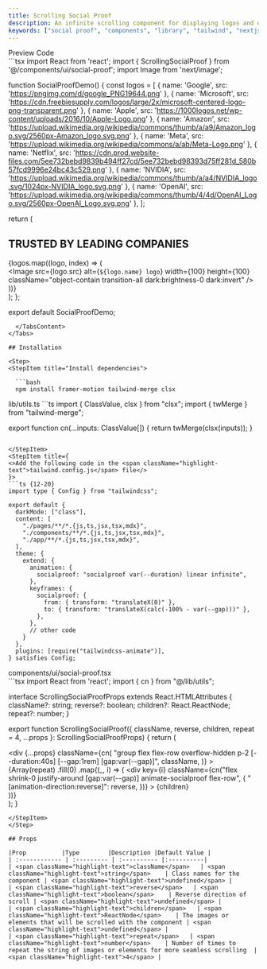 ```yaml
---
title: Scrolling Social Proof
description: An infinite scrolling component for displaying logos and other components
keywords: ["social proof", "components", "library", "tailwind", "nextjs", "shadcn"]
---
```


<Tabs defaultValue="preview" className="pt-5 pb-1">
  <TabsList className="">
    <TabsTrigger value="preview">Preview</TabsTrigger>
    <TabsTrigger value="code">Code</TabsTrigger>
  </TabsList>
  <TabsContent value="preview" className="">
  <div className="preview not-prose flex w-full justify-center p-2 sm:p-10 items-center">
    <SocialProofDemo/>
  </div>
  </TabsContent>
  <TabsContent value="code">
```tsx
import React from 'react';
import { ScrollingSocialProof } from '@/components/ui/social-proof';
import Image from 'next/image';

function SocialProofDemo() {
  const logos = [
    { 
      name: 'Google', 
      src: 'https://pngimg.com/d/google_PNG19644.png' 
    },
    { 
      name: 'Microsoft', 
      src: 'https://cdn.freebiesupply.com/logos/large/2x/microsoft-centered-logo-png-transparent.png' 
    },
    { 
      name: 'Apple', 
      src: 'https://1000logos.net/wp-content/uploads/2016/10/Apple-Logo.png' 
      },
    { 
      name: 'Amazon', 
      src: 'https://upload.wikimedia.org/wikipedia/commons/thumb/a/a9/Amazon_logo.svg/2560px-Amazon_logo.svg.png' 
    },
    { 
      name: 'Meta', 
      src: 'https://upload.wikimedia.org/wikipedia/commons/a/ab/Meta-Logo.png' 
    },
    { 
      name: 'Netflix', 
      src: 'https://cdn.prod.website-files.com/5ee732bebd9839b494ff27cd/5ee732bebd98393d75ff281d_580b57fcd9996e24bc43c529.png' 
    },
    { 
      name: 'NVIDIA', 
      src: 'https://upload.wikimedia.org/wikipedia/commons/thumb/a/a4/NVIDIA_logo.svg/1024px-NVIDIA_logo.svg.png' 
    },
    { 
      name: 'OpenAI', 
      src: 'https://upload.wikimedia.org/wikipedia/commons/thumb/4/4d/OpenAI_Logo.svg/2560px-OpenAI_Logo.svg.png' 
    },
  ];

  return (
    <div className="w-full py-12">
      <div className="mx-auto max-w-7xl px-4">
        <h2 className="text-center text-xl font-semibold bg-gradient-to-r text-green-100 from-sky-600 via-violet-500 to-indigo-600 text-transparent bg-clip-text mb-8">
          TRUSTED BY LEADING COMPANIES
        </h2>
        <ScrollingSocialProof 
          className="py-4"
        >
          {logos.map((logo, index) => (
            <div 
              key={index} 
              className="flex items-center justify-center px-6"
            >
              <div className="rounded-lg p-2">
                <Image
                  src={logo.src}
                  alt={`${logo.name} logo`}
                  width={100}
                  height={100}
                  className="object-contain transition-all dark:brightness-0 dark:invert"
                />
              </div>
            </div>
          ))}
        </ScrollingSocialProof>
      </div>
    </div>
  );
};

export default SocialProofDemo;
```
  </TabsContent>
</Tabs>

## Installation

<Step>
<StepItem title="Install dependencies">

  ```bash
  npm install framer-motion tailwind-merge clsx
  ```

</StepItem>
<StepItem title="Add util file">
  lib/utils.ts
  ```ts
  import { ClassValue, clsx } from "clsx";
  import { twMerge } from "tailwind-merge";

  export function cn(...inputs: ClassValue[]) {
    return twMerge(clsx(inputs));
  }
  ```

</StepItem>
<StepItem title={
  <>Add the following code in the <span className="highlight-text">tailwind.config.js</span> file</>
}>
  ```ts {12-20}
  import type { Config } from "tailwindcss";

  export default {
    darkMode: ["class"],
    content: [
      "./pages/**/*.{js,ts,jsx,tsx,mdx}",
      "./components/**/*.{js,ts,jsx,tsx,mdx}",
      "./app/**/*.{js,ts,jsx,tsx,mdx}",
    ],
    theme: {
      extend: {
        animation: {
          socialproof: "socialproof var(--duration) linear infinite",
        },
        keyframes: {
          socialproof: {
            from: { transform: "translateX(0)" },
            to: { transform: "translateX(calc(-100% - var(--gap)))" },
          },
        },
        // other code
      }
    },
    plugins: [require("tailwindcss-animate")],
  } satisfies Config;
  ```
</StepItem>
<StepItem title="Copy the source code">
<div className="highlight-text w-fit">components/ui/social-proof.tsx</div>
```tsx
import React from 'react';
import { cn } from "@/lib/utils";

interface ScrollingSocialProofProps extends React.HTMLAttributes<HTMLDivElement> {
  className?: string;
  reverse?: boolean;
  children?: React.ReactNode;
  repeat?: number;
}

export function ScrollingSocialProof({
  className,
  reverse,
  children,
  repeat = 4,
  ...props
}: ScrollingSocialProofProps) {
  return (
    <div className="relative">
      <div className="absolute left-0 top-0 h-full w-[10%] bg-gradient-to-r from-white via-white/80 dark:from-black dark:to-black/5 to-transparent z-10" />
      <div className="absolute right-0 top-0 h-full w-[10%] bg-gradient-to-l from-white via-white/80 dark:from-black dark:to-black/5 to-transparent z-10" />
      <div
        {...props}
        className={cn(
          "group flex flex-row overflow-hidden p-2 [--duration:40s] [--gap:1rem] [gap:var(--gap)]",
          className,
        )}
      >
        {Array(repeat)
          .fill(0)
          .map((_, i) => (
            <div
              key={i}
              className={cn("flex shrink-0 justify-around [gap:var(--gap)] animate-socialproof flex-row", {
                "[animation-direction:reverse]": reverse,
              })}
            >
              {children}
            </div>
          ))}
      </div>
    </div>
  );
}
```
</StepItem>
</Step>

## Props

|Prop          |Type        |Description |Default Value |
| :------------ | :--------- | :---------- |:----------|
| <span className="highlight-text">className</span>   | <span className="highlight-text">string</span>    | Class names for the component | <span className="highlight-text">undefined</span> |
| <span className="highlight-text">reverse</span>   | <span className="highlight-text">boolean</span>    | Reverse direction of scroll | <span className="highlight-text">undefined</span> |
| <span className="highlight-text">children</span>   | <span className="highlight-text">ReactNode</span>    | The images or elements that will be scrolled with the component | <span className="highlight-text">undefined</span> |
| <span className="highlight-text">repeat</span>   | <span className="highlight-text">number</span>    | Number of times to repeat the string of images or elements for more seamless scrolling  | <span className="highlight-text">4</span> |